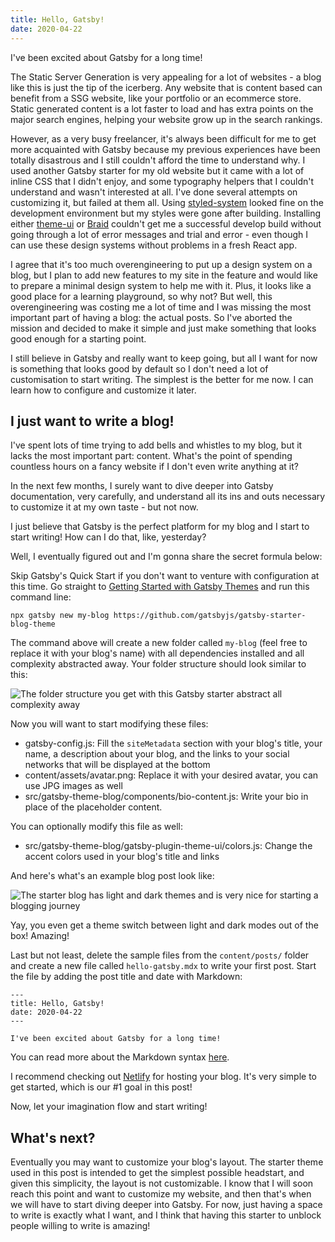 ```yaml
---
title: Hello, Gatsby!
date: 2020-04-22
---
```


I've been excited about Gatsby for a long time!

The Static Server Generation is very appealing for a lot of websites - a blog like this is just the tip of the icerberg. Any website that is content based can benefit from a SSG website, like your portfolio or an ecommerce store. Static generated content is a lot faster to load and has extra points on the major search engines, helping your website grow up in the search rankings.

However, as a very busy freelancer, it's always been difficult for me to get more acquainted with Gatsby because my previous experiences have been totally disastrous and I still couldn't afford the time to understand why. I used another Gatsby starter for my old website but it came with a lot of inline CSS that I didn't enjoy, and some typography helpers that I couldn't understand and wasn't interested at all. I've done several attempts on customizing it, but failed at them all. Using [styled-system](https://styled-system.com/) looked fine on the development environment but my styles were gone after building. Installing either [theme-ui](https://theme-ui.com/) or [Braid](https://seek-oss.github.io/braid-design-system/) couldn't get me a successful develop build without going through a lot of error messages and trial and error - even though I can use these design systems without problems in a fresh React app.

I agree that it's too much overengineering to put up a design system on a blog, but I plan to add new features to my site in the feature and would like to prepare a minimal design system to help me with it. Plus, it looks like a good place for a learning playground, so why not? But well, this overengineering was costing me a lot of time and I was missing the most important part of having a blog: the actual posts. So I've aborted the mission and decided to make it simple and just make something that looks good enough for a starting point.

I still believe in Gatsby and really want to keep going, but all I want for now is something that looks good by default so I don't need a lot of customisation to start writing. The simplest is the better for me now. I can learn how to configure and customize it later.

## I just want to write a blog!

I've spent lots of time trying to add bells and whistles to my blog, but it lacks the most important part: content. What's the point of spending countless hours on a fancy website if I don't even write anything at it?

In the next few months, I surely want to dive deeper into Gatsby documentation, very carefully, and understand all its ins and outs necessary to customize it at my own taste - but not now.

I just believe that Gatsby is the perfect platform for my blog and I start to start writing! How can I do that, like, yesterday?

Well, I eventually figured out and I'm gonna share the secret formula below:

Skip Gatsby's Quick Start if you don't want to venture with configuration at this time. Go straight to [Getting Started with Gatsby Themes](https://www.gatsbyjs.org/docs/themes/getting-started/) and run this command line:

```
npx gatsby new my-blog https://github.com/gatsbyjs/gatsby-starter-blog-theme
```

The command above will create a new folder called `my-blog` (feel free to replace it with your blog's name) with all dependencies installed and all complexity abstracted away. Your folder structure should look similar to this:

![The folder structure you get with this Gatsby starter abstract all complexity away](../assets/hello-gatsby-folder-structure.jpg)

Now you will want to start modifying these files:

- gatsby-config.js: Fill the `siteMetadata` section with your blog's title, your name, a description about your blog, and the links to your social networks that will be displayed at the bottom
- content/assets/avatar.png: Replace it with your desired avatar, you can use JPG images as well
- src/gatsby-theme-blog/components/bio-content.js: Write your bio in place of the placeholder content.

You can optionally modify this file as well:

- src/gatsby-theme-blog/gatsby-plugin-theme-ui/colors.js: Change the accent colors used in your blog's title and links

And here's what's an example blog post look like:

![The starter blog has light and dark themes and is very nice for starting a blogging journey](../assets/hello-gatsby-sample-post.jpg)

Yay, you even get a theme switch between light and dark modes out of the box! Amazing!

Last but not least, delete the sample files from the `content/posts/` folder and create a new file called `hello-gatsby.mdx` to write your first post. Start the file by adding the post title and date with Markdown:

```
---
title: Hello, Gatsby!
date: 2020-04-22
---

I've been excited about Gatsby for a long time!
```

You can read more about the Markdown syntax [here](https://github.com/adam-p/markdown-here/wiki/Markdown-Cheatsheet).

I recommend checking out [Netlify](https://www.netlify.com/) for hosting your blog. It's very simple to get started, which is our #1 goal in this post!

Now, let your imagination flow and start writing!

## What's next?

Eventually you may want to customize your blog's layout. The starter theme used in this post is intended to get the simplest possible headstart, and given this simplicity, the layout is not customizable. I know that I will soon reach this point and want to customize my website, and then that's when we will have to start diving deeper into Gatsby. For now, just having a space to write is exactly what I want, and I think that having this starter to unblock people willing to write is amazing!
